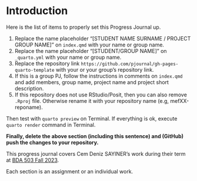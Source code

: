 # Introduction {.unnumbered}


::: {.callout-caution title="Setup To-Do"}

Here is the list of items to properly set this Progress Journal up.

1. Replace the name placeholder "[STUDENT NAME SURNAME / PROJECT GROUP NAME]" on `index.qmd` with your name or group name.
2. Replace the name placeholder "[STUDENT/GROUP NAME]" on `_quarto.yml` with your name or group name.
3. Replace the repository link `https://github.com/pjournal/gh-pages-quarto-template` with your or your group's repository link.
4. If this is a group PJ, follow the instructions in comments on `index.qmd` and add members, group name, project name and project short description.
5. If this repository does not use RStudio/Posit, then you can also remove `.Rproj` file. Otherwise rename it with your repository name (e.g, mefXX-reponame).

Then test with `quarto preview` on Terminal. If everything is ok, execute `quarto render` command in Terminal.

**Finally, delete the above section (including this sentence) and (GitHub) push the changes to your repository.**
:::
<!-- DO NOT TOUCH THIS PART EXCEPT FILLING YOUR OR YOUR GROUP's NAME -->

This progress journal covers Cem Deniz SAYINER's work during their term at [BDA 503 Fall 2023](https://mef-bda503.github.io/fall23/).

Each section is an assignment or an individual work.

<!-- IF THIS IS A GROUP UNCOMMENT BELOW -->

<!-- # Group Members

+ [Member 1](Member 1's Progress Journal URL with https://)  
+ [Member 2](Member 2's Progress Journal URL with https://)
+ [Member 3](Member 3's Progress Journal URL with https://)

# Group Project Details

Our group project is [PROJECT NAME]. [SHORT DESCRIPTION] -->
